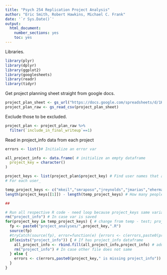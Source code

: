 ```yaml
---
title: "Psych 254 Replication Project Analysis"
author: "Eric Smith, Robert Hawkins, Michael C. Frank"
date: '`r Sys.Date()`'
output:
  html_document:
    number_sections: yes
    toc: yes
---
```


Libraries.

```r
library(plyr)
library(dplyr)
library(ggplot2)
library(googlesheets)
library(readr)
library(tidyr)
```

Get project planning sheet straight from google docs. 

```r
project_plan_sheet <- gs_url("https://docs.google.com/spreadsheets/d/1KZw75xlypvtK0cDoOHqXfFd3HsrfJ4gbq8iEJ6LOa0Y") # Need lookup=T to initialize
project_plan_raw <- gs_read_csv(project_plan_sheet)
```

Exclude those to be excluded. 

```r
project_plan <- project_plan_raw %>%
  filter(`include_in_final_writeup`==1) 
```

Read in project_info data from each project

```r
errors <- list()# Initialize an error var

all_project_info <- data.frame( # initialize an empty dataframe
  project_key = character()
)

project_keys <- list(project_plan$project_key) # Find user names that are included in analysis
# For each user_

temp_project_keys <- c("mkeil","smraposo","jreynolds","jmarias","ehermann") # Only do users we have data for currently
length(project_keys[[1]]) - length(temp_project_keys) # How many people missing

## 

# Run all respective R code - need loop because project_keys same variable name
rm("project_info") # In case var is saved
for(project_key in temp_project_keys) { # change from temp - test; project_key <- "smraposo"
  fp <- paste0("project_analyses/",project_key,".R")
  source(fp)
  #tryCatch(source(fp), error=function(e) {errors <- c(errors,paste0(project_key," has an error in .R file"),print(fp))}) 
  if(exists("project_info")) { # If has project_info dataframe
    all_project_info <- rbind.fill(all_project_info,project_info) # add to all data
    rm("project_info") # In case other file does not same
  } else {
    errors <- c(errors,paste0(project_key," is missing project_info"))
  }
}


```


